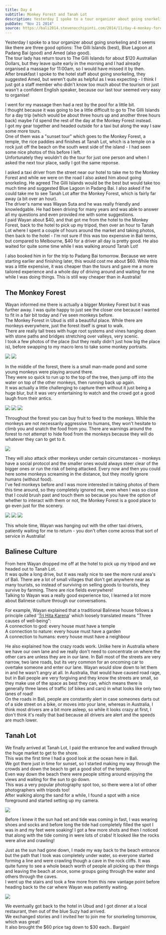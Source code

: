 ```yaml
---
title: Day 4
subtitle: Monkey Forest and Tanah Lot
description: Yesterday I spoke to a tour organizer about going snorkeling and it seems like there are three good options The Gilli Islands (best), Blue ...
pubDate: "Nov 21 2014"
source: https://bali2014.stevenocchipinti.com/2014/11/day-4-monkey-forest-and-tanah-lot.html
---
```



Yesterday I spoke to a tour organizer about going snorkeling and it seems like there are three good options: The Gilli Islands (best), Blue Lagoon at Padang Bai (good) and Amed (also good).  
The tour lady has return tours to The Gilli Islands for about $120 Australian Dollars, but they leave quite early in the morning and I had already organised a massage for 11:00am, so I would have missed it by then.  
After breakfast I spoke to the hotel staff about going snorkeling, they suggested Amed, but weren't quite as helpful as I was expecting - I think I just got a staff member who didn't know too much about the tourism or just wasn't a confident English speaker, because our last tour seemed very easy to organise!

I went for my massage then had a rest by the pool for a little bit.  
I thought because it was going to be a little difficult to go to The Gilli Islands for a day trip (which would be about three hours up and another three hours back) maybe I'd spend the rest of the day at the Monkey Forest instead.  
I got my gear together and headed outside for a taxi but along the way I saw some more tours.  
One of them was a "sunset tour" which goes to the Monkey Forest, a temple, the rice paddies and finishes at Tanah Lot, which is a temple on a rock just off the beach on the south west side of the island - I had seen some nice photos of this before I left.  
Unfortunately they wouldn't do the tour for just one person and when I asked the next tour place, sadly I got the same reponse.

I asked a taxi driver from the street near our hotel to take me to the Monkey Forest and while we were on the road I also asked him about going snorkeling. He agreed The Gilli Islands would be the best but would take too much time and suggested Blue Lagoon in Padang Bai. I also asked if he could take me to see Tanah Lot after the Monkey Forest, which is fairly far away (a bit over an hour).  
The driver's name was Wayan Suta and he was really friendly and knowledgable. He had been driving for many years and was able to answer all my questions and even provided me with some suggestions.  
I paid Wayan about $40, and that got me from the hotel to the Monkey Forest, back to the hotel to pick up my tripod, then over an hour to Tanah Lot where I spent a couple of hours around the market and taking photos, then back to the hotel - I'm not sure if this was too expensive in Bali terms, but compared to Melbourne, $40 for a driver all day is pretty good. He also waited for quite some time while I was walking around Tanah Lot!

I also booked him in for the trip to Padang Bai tomorrow. Because we were starting earlier and finishing later, this would cost me about $60. While this was a little expensive, it was cheaper than the tours and gave me a more tailored experience and a whole day of driving around and waiting for me while I was doing things. This is still way cheaper than in Australia!

## The Monkey Forest

Wayan informed me there is actually a bigger Monkey Forest but it was further away. I was quite happy to just see the closer one because I wanted to fit in a fair bit today and I've seen monkeys before.  
The Monkey Forest in Ubud is still a beautiful place. While there are monkeys everywhere, just the forest itself is great to walk.  
There are really tall trees with huge root systems and vines hanging down with stone paths and bridges stretching over valleys, very scenic.  
I took a few photos of the place (but they really didn't just how big the place is), before swapping to my macro lens to take some monkey portraits.

<Grid>
  <Img src="2014-bali/hufetzxhrsqwondrtcpl.jpg" />
  <Img src="2014-bali/rohd3nx8dxkpgdqb3xxy.jpg" />
</Grid>

In the middle of the forest, there is a small man-made pond and some young monkeys were playing around there.  
They were so quick to run up to the top of the tree, then jump off into the water on top of the other monkeys, then running back up again.  
It was actually a little challenging to capture them without it just being a huge blur, but it was very entertaining to watch and the crowd got a good laugh from their antics.

<Grid>
  <Img src="2014-bali/q1of9awviz7so3z1ulqw.jpg" />
  <Img src="2014-bali/hkutizwytyfhuptwxqyz.jpg" />
  <Img src="2014-bali/g5t1zgrwbuglcvj6f4ev.jpg" />
</Grid>

Throughout the forest you can buy fruit to feed to the monkeys. While the monkeys are not necessarily aggressive to humans, they won't hesitate to climb you and snatch the food from you. There are warnings around the forest to not attempt to hide food from the monkeys because they will do whatever they can to get to it.

<Img originalAspectRatio src="2014-bali/soqmrqia2hxgompeb4bg.jpg" />

They will also attack other monkeys under certain circumstances - monkeys have a social protocol and the smaller ones would always steer clear of the bigger ones or run the risk of being attacked. Every now and then you could here some monkeys screaming in the distance, but they mostly ignore humans (without food).  
I've fed monkeys before and I was more interested in taking photos of them this time around, so they completely ignored me, even when I was so close that I could brush past and touch them so because you have the option of whether to interact with them or not, the Monkey Forest is a good place to go even just for the scenery.

<Grid>
  <Img src="2014-bali/tepf0vojixkzw5gkd9ou.jpg" />
  <Img src="2014-bali/db5sepy7crypwitt8tk4.jpg" />
  <Img src="2014-bali/mqd1ym8m5fxlodcmbdoc.jpg" />
</Grid>

This whole time, Wayan was hanging out with the other taxi drivers, patiently waiting for me to return - you don't often come across that sort of service in Australia!

## Balinese Culture

From here Wayan dropped me off at the hotel to pick up my tripod and we headed out to Tanah Lot.  
It was quite a long drive, but it was really nice to see the more rural area's of Bali. There are a lot of small villages that don't get anywhere near as many tourists, so instead of surviving on selling goods to tourists, they survive by farming. There are rice fields everywhere!  
Talking to Wayan was a really good experience too, I learned a lot more about Balinese culture through our conversations.

For example, Wayan explained that a traditional Balinese house follows a principle called '[Tri Hita Karena](https://www.blogger.com/)' which loosely translated means "Three causes of well-being":  
A connection to god: every house must have a temple  
A connection to nature: every house must have a garden  
A connection to humans: every house must have a neighbour

He also explained how the crazy roads work. Unlike here in Australia where we have our own lane and we really don't need to concentrate on where the other cars are unless they are in our lane. In Bali most of the streets are very narrow, two lane roads, but its very common for an oncoming car to overtake someone and enter our lane. Wayan would slow down to let them in and he wasn't angry at all. In Australia, that would have caused road rage, but in Bali people are very forgiving and they know the streets are small, so they make use of the space as best they can, which means there is generally three lanes of traffic (of bikes and cars) in what looks like only two lanes of road!  
On the roads in Bali, people are constantly alert in case someones darts out of a side street on a bike, or moves into your lane, whereas in Australia, I think most drivers are a bit more asleep, so while it looks crazy at first, I don't think it's really that bad because all drivers are alert and the speeds are much lower.

## Tanah Lot

We finally arrived at Tanah Lot, I paid the entrance fee and walked through the huge market to get to the shore.  
This was the first time I had a good look at the ocean here in Bali.  
We got there just in time for sunset, so I started making my way through the crowds and down the beach to get a good shot of the temple.  
Even way down the beach there were people sitting around enjoying the views and waiting for the sun to go down.  
This was a very popular photography spot too, so there were a lot of other photographers with tripods too!  
After walking along the sand for a while, I found a spot with a nice foreground and started setting up my camera.

<Img originalAspectRatio src="2014-bali/y3kfwosiekbi199csiov.jpg" />

Before I knew it the sun had set and tide was coming in fast, I was wearing shoes and socks and before long the tide had completely filled the spot I was in and my feet were soaking! I got a few more shots and then I noticed that along with the tide coming in were lots of crabs! It looked like the rocks were alive and crawling!

Just as the sun had gone down, I made my way back to the beach entrance but the path that I took was completely under water, so everyone started forming a line and were crawling though a cave in the rock cliffs. It was quite funny to see a whole beach worth of people all picking up their things and leaving the beach at once, some groups going through the water and others through the caves.  
I went up the stairs and took a few more from this new vantage point before heading back to the car where Wayan was patiently waiting.

<Img originalAspectRatio src="2014-bali/lebwbkjkm1hq2cmz2ak7.jpg" />

We eventually got back to the hotel in Ubud and I got dinner at a local restaurant, then out of the blue Suzy had arrived.  
We exchanged stories and I invited her to join me for snorkeling tomorrow, which was great!  
It also brought the $60 price tag down to $30 each.. Bargain!
